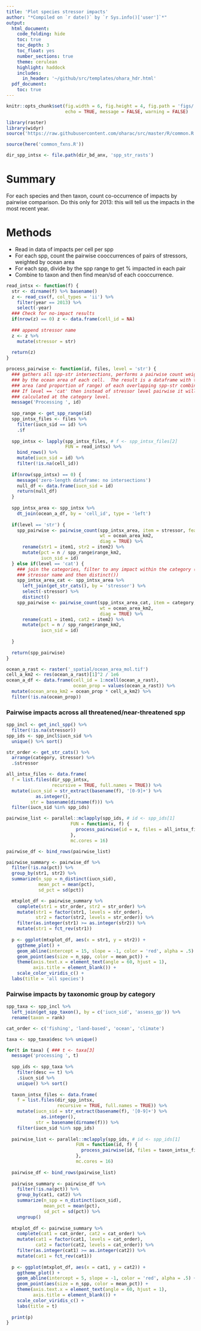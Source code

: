 ```yaml
---
title: 'Plot species stressor impacts'
author: "*Compiled on `r date()` by `r Sys.info()['user']`*"
output: 
  html_document:
    code_folding: hide
    toc: true
    toc_depth: 3
    toc_float: yes
    number_sections: true
    theme: cerulean
    highlight: haddock
    includes: 
      in_header: '~/github/src/templates/ohara_hdr.html'
  pdf_document:
    toc: true
---
```


``` r

knitr::opts_chunk$set(fig.width = 6, fig.height = 4, fig.path = 'figs/',
                      echo = TRUE, message = FALSE, warning = FALSE)

library(raster)
library(widyr)
source('https://raw.githubusercontent.com/oharac/src/master/R/common.R')

source(here('common_fxns.R'))

dir_spp_intsx <- file.path(dir_bd_anx, 'spp_str_rasts')
```


# Summary

For each species and then taxon, count co-occurrence of impacts by pairwise comparison.  Do this only for 2013: this will tell us the impacts in the most recent year.

# Methods

* Read in data of impacts per cell per spp
* For each spp, count the pairwise cooccurrences of pairs of stressors, weighted by ocean area
* For each spp, divide by the spp range to get % impacted in each pair
* Combine to taxon and then find mean/sd of each cooccurrence.

```r
read_intsx <- function(f) {
  str <- dirname(f) %>% basename()
  z <- read_csv(f, col_types = 'ii') %>%
    filter(year == 2013) %>%
    select(-year)
  ### Check for no-impact results
  if(nrow(z) == 0) z <- data.frame(cell_id = NA)
  
  ### append stressor name
  z <- z %>%
    mutate(stressor = str)
  
  return(z)
}

process_pairwise <- function(id, files, level = 'str') {
  ### gathers all spp-str intersections, performs a pairwise count weighted
  ### by the ocean area of each cell.  The result is a dataframe with the
  ### area (and proportion of range) of each overlapping spp-str combination.
  ### If level == 'cat' then instead of stressor level pairwise it will be
  ### calculated at the category level.
  message('Processing ', id)
  
  spp_range <- get_spp_range(id)
  spp_intsx_files <- files %>%
    filter(iucn_sid == id) %>%
    .$f
  
  spp_intsx <- lapply(spp_intsx_files, # f <- spp_intsx_files[2]
                      FUN = read_intsx) %>%
    bind_rows() %>%
    mutate(iucn_sid = id) %>%
    filter(!is.na(cell_id))
  
  if(nrow(spp_intsx) == 0) {
    message('zero-length dataframe: no intersections')
    null_df <- data.frame(iucn_sid = id)
    return(null_df)
  }
  
  spp_intsx_area <- spp_intsx %>%
    dt_join(ocean_a_df, by = 'cell_id', type = 'left')
  
  if(level == 'str') {
    spp_pairwise <- pairwise_count(spp_intsx_area, item = stressor, feature = cell_id,
                                   wt = ocean_area_km2,
                                   diag = TRUE) %>%
      rename(str1 = item1, str2 = item2) %>%
      mutate(pct = n / spp_range$range_km2,
             iucn_sid = id)
  } else if(level == 'cat') {
    ### join the categories, filter to any impact within the category (by removing
    ### stressor name and then distinct())
    spp_intsx_area_cat <- spp_intsx_area %>%
      left_join(get_str_cats(), by = 'stressor') %>%
      select(-stressor) %>%
      distinct()
    spp_pairwise <- pairwise_count(spp_intsx_area_cat, item = category, feature = cell_id,
                                   wt = ocean_area_km2,
                                   diag = TRUE) %>%
      rename(cat1 = item1, cat2 = item2) %>%
      mutate(pct = n / spp_range$range_km2,
             iucn_sid = id)
    
  }
  
  return(spp_pairwise)
}
```

```r
ocean_a_rast <- raster('_spatial/ocean_area_mol.tif')
cell_a_km2 <- res(ocean_a_rast)[1]^2 / 1e6
ocean_a_df <- data.frame(cell_id = 1:ncell(ocean_a_rast),
                         ocean_prop = values(ocean_a_rast)) %>%
  mutate(ocean_area_km2 = ocean_prop * cell_a_km2) %>%
  filter(!is.na(ocean_prop))
```

### Pairwise impacts across all threatened/near-threatened spp

```r

spp_incl <- get_incl_spp() %>%
  filter(!is.na(stressor))
spp_ids <- spp_incl$iucn_sid %>% 
  unique() %>% sort()

str_order <- get_str_cats() %>%
  arrange(category, stressor) %>%
  .$stressor

all_intsx_files <- data.frame(
  f = list.files(dir_spp_intsx,
                 recursive = TRUE, full.names = TRUE)) %>%
  mutate(iucn_sid = str_extract(basename(f), '[0-9]+') %>%
           as.integer(),
         str = basename(dirname(f))) %>%
  filter(iucn_sid %in% spp_ids)

pairwise_list <- parallel::mclapply(spp_ids, # id <- spp_ids[1]
                        FUN = function(x, f) {
                          process_pairwise(id = x, files = all_intsx_files, level = 'str')
                        },
                        mc.cores = 16)

pairwise_df <- bind_rows(pairwise_list)

pairwise_summary <- pairwise_df %>%
  filter(!is.na(pct)) %>%
  group_by(str1, str2) %>%
  summarize(n_spp = n_distinct(iucn_sid),
            mean_pct = mean(pct),
            sd_pct = sd(pct))

  mtxplot_df <- pairwise_summary %>%
    complete(str1 = str_order, str2 = str_order) %>%
    mutate(str1 = factor(str1, levels = str_order),
           str2 = factor(str2, levels = str_order)) %>%
    filter(as.integer(str1) >= as.integer(str2)) %>%
    mutate(str1 = fct_rev(str1))
 
  p <- ggplot(mtxplot_df, aes(x = str1, y = str2)) +
    ggtheme_plot() +
    geom_abline(intercept = 15, slope = -1, color = 'red', alpha = .5) +
    geom_point(aes(size = n_spp, color = mean_pct)) +
    theme(axis.text.x = element_text(angle = 60, hjust = 1),
          axis.title = element_blank()) +
    scale_color_viridis_c() +
  labs(title = 'all species')

```

### Pairwise impacts by taxonomic group by category

```r

spp_taxa <- spp_incl %>%
  left_join(get_spp_taxon(), by = c('iucn_sid', 'assess_gp')) %>%
  rename(taxon = rank)

cat_order <- c('fishing', 'land-based', 'ocean', 'climate')

taxa <- spp_taxa$desc %>% unique()

for(t in taxa) { ### t <- taxa[3]
  message('processing ', t)
  
  spp_ids <- spp_taxa %>%
    filter(desc == t) %>%
    .$iucn_sid %>%
    unique() %>% sort()
  
  taxon_intsx_files <- data.frame(
    f = list.files(dir_spp_intsx,
                   recursive = TRUE, full.names = TRUE)) %>%
    mutate(iucn_sid = str_extract(basename(f), '[0-9]+') %>%
             as.integer(),
           str = basename(dirname(f))) %>%
    filter(iucn_sid %in% spp_ids)
  
  pairwise_list <- parallel::mclapply(spp_ids, # id <- spp_ids[1]
                          FUN = function(id, f) {
                            process_pairwise(id, files = taxon_intsx_files, level = 'cat')
                          },
                          mc.cores = 16)
  
  pairwise_df <- bind_rows(pairwise_list)
  
  pairwise_summary <- pairwise_df %>%
    filter(!is.na(pct)) %>%
    group_by(cat1, cat2) %>%
    summarize(n_spp = n_distinct(iucn_sid),
              mean_pct = mean(pct),
              sd_pct = sd(pct)) %>%
    ungroup()
  
  mtxplot_df <- pairwise_summary %>%
    complete(cat1 = cat_order, cat2 = cat_order) %>%
    mutate(cat1 = factor(cat1, levels = cat_order),
           cat2 = factor(cat2, levels = cat_order)) %>%
    filter(as.integer(cat1) >= as.integer(cat2)) %>%
    mutate(cat1 = fct_rev(cat1))
 
  p <- ggplot(mtxplot_df, aes(x = cat1, y = cat2)) +
    ggtheme_plot() +
    geom_abline(intercept = 5, slope = -1, color = 'red', alpha = .5) +
    geom_point(aes(size = n_spp, color = mean_pct)) +
    theme(axis.text.x = element_text(angle = 60, hjust = 1),
          axis.title = element_blank()) +
    scale_color_viridis_c() +
    labs(title = t)
  
  print(p)
}

```
